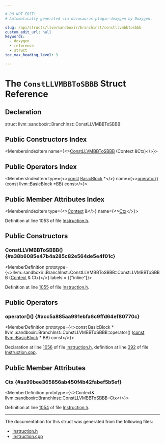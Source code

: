 ```yaml
---

# DO NOT EDIT!
# Automatically generated via docusaurus-plugin-doxygen by Doxygen.

slug: /api/structs/llvm/sandboxir/branchinst/constllvmbbtosbbb
custom_edit_url: null
keywords:
  - doxygen
  - reference
  - struct
toc_max_heading_level: 3

---
```





# The `ConstLLVMBBToSBBB` Struct Reference

<DoxygenPage pluginConfig={pluginConfig}>



## Declaration

<CodeBlock>struct llvm::sandboxir::BranchInst::ConstLLVMBBToSBBB</CodeBlock>

## Public Constructors Index

<MembersIndex>

<MembersIndexItem
  name={<><a href="#a38b6085e47b4a285c82e564de5e4f01c">ConstLLVMBBToSBBB</a> (Context &amp;Ctx)</>}>
</MembersIndexItem>

</MembersIndex>

## Public Operators Index

<MembersIndex>

<MembersIndexItem
  type={<><a href="/docs/api/files/lib/lib/target/lib/target/aarch64/aarch64promoteconstant-cpp/#a90f8350fecae261c25be85d38b451bff">const</a> <a href="/docs/api/classes/llvm/basicblock">BasicBlock</a> &#42;</>}
  name={<><a href="#acc5a885aa991ebfa6c9ffd64ef80770c">operator()</a> (const llvm::BasicBlock &#42;BB) const</>}>
</MembersIndexItem>

</MembersIndex>

## Public Member Attributes Index

<MembersIndex>

<MembersIndexItem
  type={<><a href="/docs/api/classes/llvm/sandboxir/context">Context</a> &amp;</>}
  name={<><a href="#aa99bee365856ab450f4b42fabef5b5ef">Ctx</a></>}>
</MembersIndexItem>

</MembersIndex>


Definition at line 1053 of file <a href="/docs/api/files/include/include/llvm/include/llvm/sandboxir/instruction-h">Instruction.h</a>.

<SectionDefinition>

## Public Constructors

### ConstLLVMBBToSBBB() {#a38b6085e47b4a285c82e564de5e4f01c}

<MemberDefinition
  prototype={<>llvm::sandboxir::BranchInst::ConstLLVMBBToSBBB::ConstLLVMBBToSBBB (<a href="/docs/api/classes/llvm/sandboxir/context">Context</a> &amp; Ctx)</>}
  labels = {["inline"]}>

Definition at line <a href="/docs/api/files/include/include/llvm/include/llvm/sandboxir/instruction-h/#l01055">1055</a> of file <a href="/docs/api/files/include/include/llvm/include/llvm/sandboxir/instruction-h">Instruction.h</a>.
</MemberDefinition>

</SectionDefinition>

<SectionDefinition>

## Public Operators

### operator()() {#acc5a885aa991ebfa6c9ffd64ef80770c}

<MemberDefinition
  prototype={<>const BasicBlock &#42; llvm::sandboxir::BranchInst::ConstLLVMBBToSBBB::operator() (<a href="/docs/api/files/lib/lib/target/lib/target/aarch64/aarch64promoteconstant-cpp/#a90f8350fecae261c25be85d38b451bff">const</a> <a href="/docs/api/classes/llvm/basicblock">llvm::BasicBlock</a> &#42; BB) const</>}>

Declaration at line <a href="/docs/api/files/include/include/llvm/include/llvm/sandboxir/instruction-h/#l01056">1056</a> of file <a href="/docs/api/files/include/include/llvm/include/llvm/sandboxir/instruction-h">Instruction.h</a>, definition at line <a href="/docs/api/files/lib/lib/sandboxir/instruction-cpp/#l00392">392</a> of file <a href="/docs/api/files/lib/lib/sandboxir/instruction-cpp">Instruction.cpp</a>.
</MemberDefinition>

</SectionDefinition>

<SectionDefinition>

## Public Member Attributes

### Ctx {#aa99bee365856ab450f4b42fabef5b5ef}

<MemberDefinition
  prototype={<>Context&amp; llvm::sandboxir::BranchInst::ConstLLVMBBToSBBB::Ctx</>}>

Definition at line <a href="/docs/api/files/include/include/llvm/include/llvm/sandboxir/instruction-h/#l01054">1054</a> of file <a href="/docs/api/files/include/include/llvm/include/llvm/sandboxir/instruction-h">Instruction.h</a>.
</MemberDefinition>

</SectionDefinition>

<hr/>

The documentation for this struct was generated from the following files:

<ul>
<li><a href="/docs/api/files/include/include/llvm/include/llvm/sandboxir/instruction-h">Instruction.h</a></li>
<li><a href="/docs/api/files/lib/lib/sandboxir/instruction-cpp">Instruction.cpp</a></li>
</ul>

</DoxygenPage>

